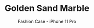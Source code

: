 ---
id: item-12
type: cases
imgSrc: ../images/items/item12.png
specialOffers:
  - 3 FOR 2
  - NEW iPHONE
title: Golden Sand Marble
subtitle: Fashion Case - iPhone 11 Pro
price: 29.99
---